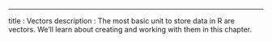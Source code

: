 ---
title       : Vectors
description : The most basic unit to store data in R are vectors. We'll learn about creating and working with them in this chapter.
